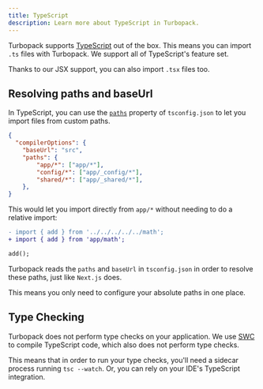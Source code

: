 ```yaml
---
title: TypeScript
description: Learn more about TypeScript in Turbopack.
---
```


Turbopack supports [TypeScript](https://www.typescriptlang.org/) out of the box. This means you can import `.ts` files with Turbopack. We support all of TypeScript's feature set.

Thanks to our JSX support, you can also import `.tsx` files too.

## Resolving paths and baseUrl

In TypeScript, you can use the [`paths`](https://www.typescriptlang.org/tsconfig#paths) property of `tsconfig.json` to let you import files from custom paths.

```json title="tsconfig.json"
{
  "compilerOptions": {
    "baseUrl": "src",
    "paths": {
        "app/*": ["app/*"],
        "config/*": ["app/_config/*"],
        "shared/*": ["app/_shared/*"],
    },
}
```

This would let you import directly from `app/*` without needing to do a relative import:

```diff title="src/app/some/deep/file/in/your/app.ts"
- import { add } from '../../../../../math';
+ import { add } from 'app/math';

add();
```

Turbopack reads the `paths` and `baseUrl` in `tsconfig.json` in order to resolve these paths, just like `Next.js` does.

This means you only need to configure your absolute paths in one place.

## Type Checking

Turbopack does not perform type checks on your application. We use [SWC](https://swc.rs/) to compile TypeScript code, which also does not perform type checks.

This means that in order to run your type checks, you'll need a sidecar process running `tsc --watch`. Or, you can rely on your IDE's TypeScript integration.
